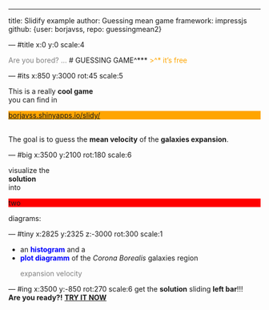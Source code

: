 ---
title: Slidify example
author: Guessing mean game
framework: impressjs
github: {user: borjavss, repo: guessingmean2}

--- #title x:0 y:0 scale:4
   
   <span class="try" style="color:gray;">Are you bored? ... </span>
   # GUESSING GAME^***
   <span class="footnote" style="color:orange;">>^* it's free</span>

--- #its x:850 y:3000 rot:45 scale:5

 This is a really **cool game** <br/>
you can find in <p style="background-color:orange;">[borjavss.shinyapps.io/slidy/](http://borjavss.shinyapps.io/slidy/) </p><br/>
The goal is to guess the **mean velocity** of the **galaxies expansion**.

--- #big x:3500 y:2100 rot:180 scale:6

visualize the<br>**solution** <br> <span class="thoughts">into <p style="background-color:red;">two</p> diagrams:</span>

--- #tiny x:2825 y:2325 z:-3000 rot:300 scale:1

- an <b style="color:blue;">histogram</b> and a
- <b style="color:blue;">plot diagramm</b> of the <i>Corona Borealis</i> galaxies region <p style="color:gray;">expansion velocity</p>

--- #ing x:3500 y:-850 rot:270 scale:6
get the <b class="positioning">solution</b> sliding <b class="rotating">left bar</b>!!! <br> <b class="scaling">Are you ready?!</b>
<b class="positioning">[TRY IT NOW](http://goo.gl/iWUg1S)</b>
